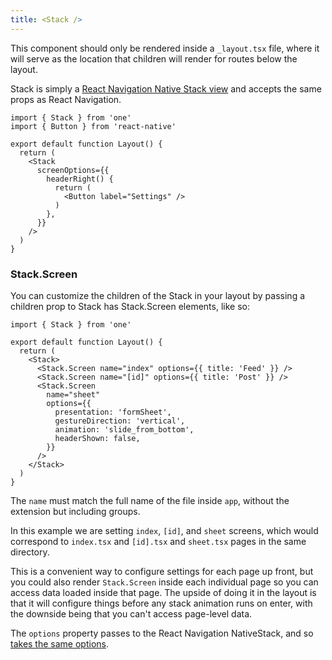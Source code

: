 ```yaml
---
title: <Stack />
---
```


This component should only be rendered inside a `_layout.tsx` file, where it will serve as the location that children will render for routes below the layout.

Stack is simply a [React Navigation Native Stack view](https://reactnavigation.org/docs/native-stack-navigator) and accepts the same props as React Navigation.

```tsx
import { Stack } from 'one'
import { Button } from 'react-native'

export default function Layout() {
  return (
    <Stack
      screenOptions={{
        headerRight() {
          return (
            <Button label="Settings" />
          )
        },
      }}
    />
  )
}
```

### Stack.Screen

You can customize the children of the Stack in your layout by passing a children prop to Stack has Stack.Screen elements, like so:

```tsx
import { Stack } from 'one'

export default function Layout() {
  return (
    <Stack>
      <Stack.Screen name="index" options={{ title: 'Feed' }} />
      <Stack.Screen name="[id]" options={{ title: 'Post' }} />
      <Stack.Screen
        name="sheet"
        options={{
          presentation: 'formSheet',
          gestureDirection: 'vertical',
          animation: 'slide_from_bottom',
          headerShown: false,
        }}
      />
    </Stack>
  )
}
```

The `name` must match the full name of the file inside `app`, without the extension but including groups.

In this example we are setting `index`, `[id]`, and `sheet` screens, which would correspond to `index.tsx` and `[id].tsx` and `sheet.tsx` pages in the same directory.

This is a convenient way to configure settings for each page up front, but you could also render `Stack.Screen` inside each individual page so you can access data loaded inside that page. The upside of doing it in the layout is that it will configure things before any stack animation runs on enter, with the downside being that you can't access page-level data.

The `options` property passes to the React Navigation NativeStack, and so [takes the same options](https://reactnavigation.org/docs/native-stack-navigator#options).
